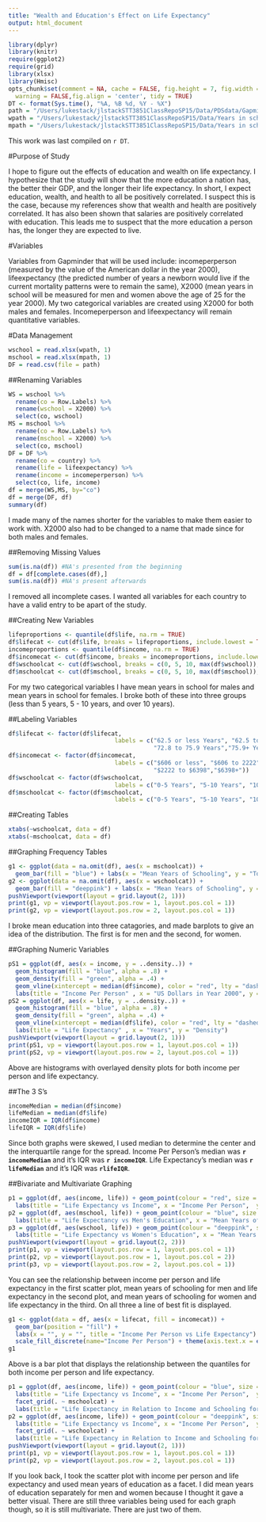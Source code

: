 ```yaml
---
title: "Wealth and Education's Effect on Life Expectancy"
output: html_document
---
```


```r
library(dplyr)
library(knitr)
require(ggplot2)
require(grid)
library(xlsx)
library(Hmisc)
opts_chunk$set(comment = NA, cache = FALSE, fig.height = 7, fig.width = 7, message = FALSE, 
  warning = FALSE,fig.align = 'center', tidy = TRUE)
DT <- format(Sys.time(), "%A, %B %d, %Y - %X")
path = "/Users/lukestack/jlstackSTT3851ClassRepoSP15/Data/PDSdata/Gapminder/gapminder.csv"
wpath = "/Users/lukestack/jlstackSTT3851ClassRepoSP15/Data/Years in school women 25 plus.xlsx"
mpath = "/Users/lukestack/jlstackSTT3851ClassRepoSP15/Data/Years in school men 25 plus.xlsx"
```
This work was last compiled on `r DT`.

#Purpose of Study

I hope to figure out the effects of education and wealth on life expectancy. I hypothesize that the study will show that the more education a nation has, the better their GDP, and the longer their life expectancy. In short, I expect education, wealth, and health to all be positively correlated. I suspect this is the case, because my references show that wealth and health are positively correlated. It has also been shown that salaries are positively correlated with education. This leads me to suspect that the more education a person has, the longer they are expected to live.

#Variables

Variables from Gapminder that will be used include: incomeperperson (measured by the value of the American dollar in the year 2000), lifeexpectancy (the predicted number of years a newborn would live if the current mortality patterns were to remain the same), X2000 (mean years in school will be measured for men and women above the age of 25 for the year 2000). My two categorical variables are created using X2000 for both males and females. Incomeperperson and lifeexpectancy will remain quantitative variables.

#Data Management
```r
wschool = read.xlsx(wpath, 1)
mschool = read.xlsx(mpath, 1)
DF = read.csv(file = path)
```

##Renaming Variables

```r
WS = wschool %>%
  rename(co = Row.Labels) %>%
  rename(wschool = X2000) %>%
  select(co, wschool)
MS = mschool %>%
  rename(co = Row.Labels) %>%
  rename(mschool = X2000) %>%
  select(co, mschool)
DF = DF %>%
  rename(co = country) %>%
  rename(life = lifeexpectancy) %>%
  rename(income = incomeperperson) %>%
  select(co, life, income)
df = merge(WS,MS, by="co")
df = merge(DF, df)
summary(df)
```

I made many of the names shorter for the variables to make them easier to work with. X2000 also had to be changed to a name that made since for both males and females.

##Removing Missing Values

```r
sum(is.na(df)) #NA's presented from the beginning
df = df[complete.cases(df),]
sum(is.na(df)) #NA's present afterwards
```

I removed all incomplete cases. I wanted all variables for each country to have a valid entry to be apart of the study.

##Creating New Variables

```r
lifeproportions <- quantile(df$life, na.rm = TRUE)
df$lifecat <- cut(df$life, breaks = lifeproportions, include.lowest = TRUE)
incomeproportions <- quantile(df$income, na.rm = TRUE)
df$incomecat <- cut(df$income, breaks = incomeproportions, include.lowest = TRUE)
df$wschoolcat <- cut(df$wschool, breaks = c(0, 5, 10, max(df$wschool)), include.lowest = TRUE)
df$mschoolcat <- cut(df$mschool, breaks = c(0, 5, 10, max(df$mschool)), include.lowest = TRUE)
```
For my two categorical variables I have mean years in school for males and mean years in school for females. I broke both of these into three groups (less than 5 years, 5 - 10 years, and over 10 years).

##Labeling Variables

```r
df$lifecat <- factor(df$lifecat, 
                              labels = c("62.5 or less Years", "62.5 to 72.8 Years",
                                         "72.8 to 75.9 Years","75.9+ Years"))
df$incomecat <- factor(df$incomecat, 
                              labels = c("$606 or less", "$606 to 2222",
                                         "$2222 to $6398","$6398+"))
df$wschoolcat <- factor(df$wschoolcat, 
                              labels = c("0-5 Years", "5-10 Years", "10+ Years"))
df$mschoolcat <- factor(df$mschoolcat, 
                              labels = c("0-5 Years", "5-10 Years", "10+ Years"))
```

##Creating Tables

```r
xtabs(~wschoolcat, data = df)
xtabs(~mschoolcat, data = df)
```

##Graphing Frequency Tables

```r
g1 <- ggplot(data = na.omit(df), aes(x = mschoolcat)) +
  geom_bar(fill = "blue") + labs(x = "Mean Years of Schooling", y = "Total Number", title = "Mean Education for Male Adults") + theme(axis.text.x  = element_text(angle = 75, vjust = 0.5)) 
g2 <- ggplot(data = na.omit(df), aes(x = wschoolcat)) +
  geom_bar(fill = "deeppink") + labs(x = "Mean Years of Schooling", y = "Total Number", title = "Mean Education for Female Adults") + theme(axis.text.x  = element_text(angle = 75, vjust = 0.5)) 
pushViewport(viewport(layout = grid.layout(2, 1)))
print(g1, vp = viewport(layout.pos.row = 1, layout.pos.col = 1))
print(g2, vp = viewport(layout.pos.row = 2, layout.pos.col = 1))
```

I broke mean education into three catagories, and made barplots to give an idea of the distribution. The first is for men and the second, for women.

##Graphing Numeric Variables

```r
pS1 = ggplot(df, aes(x = income, y = ..density..)) +
  geom_histogram(fill = "blue", alpha = .8) + 
  geom_density(fill = "green", alpha = .4) +
  geom_vline(xintercept = median(df$income), color = "red", lty = "dashed") + 
  labs(title = "Income Per Person" , x = "US Dollars in Year 2000", y = "Density")
pS2 = ggplot(df, aes(x = life, y = ..density..)) +
  geom_histogram(fill = "blue", alpha = .8) + 
  geom_density(fill = "green", alpha = .4) +
  geom_vline(xintercept = median(df$life), color = "red", lty = "dashed") + 
  labs(title = "Life Expectancy" , x = "Years", y = "Density")
pushViewport(viewport(layout = grid.layout(2, 1)))
print(pS1, vp = viewport(layout.pos.row = 1, layout.pos.col = 1))
print(pS2, vp = viewport(layout.pos.row = 2, layout.pos.col = 1))
```

Above are histograms with overlayed density plots for both income per person and life expectancy.

##The 3 S's

```r
incomeMedian = median(df$income)
lifeMedian = median(df$life)
incomeIQR = IQR(df$income)
lifeIQR = IQR(df$life)
```
Since both graphs were skewed, I used median to determine the center and the interquartile range for the spread. Income Per Person's median was **`r incomeMedian`** and it's IQR was **`r incomeIQR`**. Life Expectancy's median was **`r lifeMedian`** and it's IQR was **`rlifeIQR`**.

##Bivariate and Multivariate Graphing

```r
p1 = ggplot(df, aes(income, life)) + geom_point(colour = "red", size = 2) + geom_smooth(se = FALSE) +
  labs(title = "Life Expectancy vs Income", x = "Income Per Person",  y = "Life Expectancy") 
p2 = ggplot(df, aes(mschool, life)) + geom_point(colour = "blue", size = 2) + geom_smooth(se = FALSE) +
  labs(title = "Life Expectancy vs Men's Education", x = "Mean Years of School",  y = "Life Expectancy")
p3 = ggplot(df, aes(wschool, life)) + geom_point(colour = "deeppink", size = 2) + geom_smooth(se = FALSE) +
  labs(title = "Life Expectancy vs Women's Education", x = "Mean Years of School",  y = "Life Expectancy")
pushViewport(viewport(layout = grid.layout(2, 2)))
print(p1, vp = viewport(layout.pos.row = 1, layout.pos.col = 1))
print(p2, vp = viewport(layout.pos.row = 1, layout.pos.col = 2))
print(p3, vp = viewport(layout.pos.row = 2, layout.pos.col = 1))
```
You can see the relationship between income per person and life expectancy in the first scatter plot, mean years of schooling for men and life expectancy in the second plot, and mean years of schooling for women and life expectancy in the third. On all three a line of best fit is displayed.

```r
g1 <- ggplot(data = df, aes(x = lifecat, fill = incomecat)) +
  geom_bar(position = "fill") + 
  labs(x = "", y = "", title = "Income Per Person vs Life Expectancy") + 
  scale_fill_discrete(name="Income Per Person") + theme(axis.text.x = element_text(angle = 75, vjust = 0.5))
g1
```

Above is a bar plot that displays the relationship between the quantiles for both income per person and life expectancy. 

```r
p1 = ggplot(df, aes(income, life)) + geom_point(colour = "blue", size = 2) + geom_smooth(se = FALSE) +
  labs(title = "Life Expectancy vs Income", x = "Income Per Person",  y = "Life Expectancy") + 
  facet_grid(. ~ mschoolcat) +
  labs(title = "Life Expectancy in Relation to Income and Schooling for Men", x = "Income Per Person in US Dollars from the Year 2000") + theme(axis.text.x  = element_text(angle = 75, vjust = 0.5)) 
p2 = ggplot(df, aes(income, life)) + geom_point(colour = "deeppink", size = 2) + geom_smooth(se = FALSE) +
  labs(title = "Life Expectancy vs Income", x = "Income Per Person",  y = "Life Expectancy") + 
  facet_grid(. ~ wschoolcat) +
  labs(title = "Life Expectancy in Relation to Income and Schooling for Women", x = "Income Per Person in US Dollars from the Year 2000") + theme(axis.text.x  = element_text(angle = 75, vjust = 0.5)) 
pushViewport(viewport(layout = grid.layout(2, 1)))
print(p1, vp = viewport(layout.pos.row = 1, layout.pos.col = 1))
print(p2, vp = viewport(layout.pos.row = 2, layout.pos.col = 1))
```

If you look back, I took the scatter plot with income per person and life expectancy and used mean years of education as a facet. I did mean years of education separately for men and women because I thought it gave a better visual. There are still three variables being used for each graph though, so it is still multivariate. There are just two of them.

